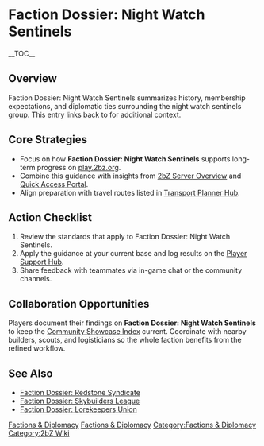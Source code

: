 {{Short description|Faction Dossier: Night Watch Sentinels summarizes history, membership expectations, and diplomatic ties surrounding the night watch sentinels group}}
= Faction Dossier: Night Watch Sentinels =
{{2bZ Navbox}}
__TOC__

== Overview ==
Faction Dossier: Night Watch Sentinels summarizes history, membership expectations, and
diplomatic ties surrounding the night watch sentinels group. This entry links back to
[[Category:Factions & Diplomacy|Factions & Diplomacy]] for additional context.

== Core Strategies ==
* Focus on how '''Faction Dossier: Night Watch Sentinels''' supports long-term progress on [[play.2bz.org]].
* Combine this guidance with insights from [[2bZ Server Overview]] and [[Quick Access Portal]].
* Align preparation with travel routes listed in [[Transport Planner Hub]].

== Action Checklist ==
# Review the [[Category:Factions & Diplomacy|Factions & Diplomacy]] standards that apply to Faction Dossier: Night Watch Sentinels.
# Apply the guidance at your current base and log results on the [[Player Support Hub]].
# Share feedback with teammates via in-game chat or the community channels.

== Collaboration Opportunities ==
Players document their findings on '''Faction Dossier: Night Watch Sentinels''' to keep
the [[Community Showcase Index]] current. Coordinate with nearby builders, scouts, and
logisticians so the whole faction benefits from the refined workflow.

== See Also ==
* [[Faction Dossier: Redstone Syndicate]]
* [[Faction Dossier: Skybuilders League]]
* [[Faction Dossier: Lorekeepers Union]]

[[Category:Factions & Diplomacy]]
[[Category:2bZ Wiki]]
